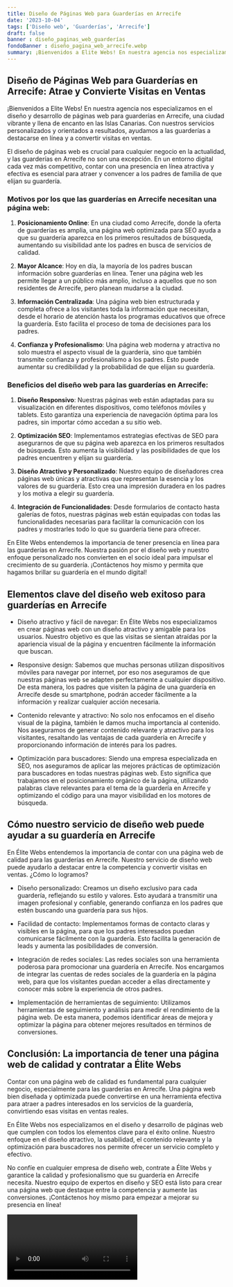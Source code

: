 ```yaml
---
title: Diseño de Páginas Web para Guarderías en Arrecife
date: '2023-10-04'
tags: ['Diseño web', 'Guarderías', 'Arrecife']
draft: false
banner : diseño_paginas_web_guarderías
fondoBanner : diseño_pagina_web_arrecife.webp
summary: ¡Bienvenidos a Elite Webs! En nuestra agencia nos especializamos en el diseño y desarrollo de páginas web para guarderías en Arrecife, una ciudad vibrante y llena de encanto en las Islas Canarias. Con nuestros servicios personalizados y orientados a resultados, ayudamos a las guarderías a destacarse en línea y a convertir visitas en ventas.
---
```


## Diseño de Páginas Web para Guarderías en Arrecife: Atrae y Convierte Visitas en Ventas

¡Bienvenidos a Elite Webs! En nuestra agencia nos especializamos en el diseño y desarrollo de páginas web para guarderías en Arrecife, una ciudad vibrante y llena de encanto en las Islas Canarias. Con nuestros servicios personalizados y orientados a resultados, ayudamos a las guarderías a destacarse en línea y a convertir visitas en ventas.

El diseño de páginas web es crucial para cualquier negocio en la actualidad, y las guarderías en Arrecife no son una excepción. En un entorno digital cada vez más competitivo, contar con una presencia en línea atractiva y efectiva es esencial para atraer y convencer a los padres de familia de que elijan su guardería.

### Motivos por los que las guarderías en Arrecife necesitan una página web:

1. **Posicionamiento Online**: En una ciudad como Arrecife, donde la oferta de guarderías es amplia, una página web optimizada para SEO ayuda a que su guardería aparezca en los primeros resultados de búsqueda, aumentando su visibilidad ante los padres en busca de servicios de calidad.

2. **Mayor Alcance**: Hoy en día, la mayoría de los padres buscan información sobre guarderías en línea. Tener una página web les permite llegar a un público más amplio, incluso a aquellos que no son residentes de Arrecife, pero planean mudarse a la ciudad.

3. **Información Centralizada**: Una página web bien estructurada y completa ofrece a los visitantes toda la información que necesitan, desde el horario de atención hasta los programas educativos que ofrece la guardería. Esto facilita el proceso de toma de decisiones para los padres.

4. **Confianza y Profesionalismo**: Una página web moderna y atractiva no solo muestra el aspecto visual de la guardería, sino que también transmite confianza y profesionalismo a los padres. Esto puede aumentar su credibilidad y la probabilidad de que elijan su guardería.

### Beneficios del diseño web para las guarderías en Arrecife:

1. **Diseño Responsivo**: Nuestras páginas web están adaptadas para su visualización en diferentes dispositivos, como teléfonos móviles y tablets. Esto garantiza una experiencia de navegación óptima para los padres, sin importar cómo accedan a su sitio web.

2. **Optimización SEO**: Implementamos estrategias efectivas de SEO para asegurarnos de que su página web aparezca en los primeros resultados de búsqueda. Esto aumenta la visibilidad y las posibilidades de que los padres encuentren y elijan su guardería.

3. **Diseño Atractivo y Personalizado**: Nuestro equipo de diseñadores crea páginas web únicas y atractivas que representan la esencia y los valores de su guardería. Esto crea una impresión duradera en los padres y los motiva a elegir su guardería.

4. **Integración de Funcionalidades**: Desde formularios de contacto hasta galerías de fotos, nuestras páginas web están equipadas con todas las funcionalidades necesarias para facilitar la comunicación con los padres y mostrarles todo lo que su guardería tiene para ofrecer.

En Elite Webs entendemos la importancia de tener presencia en línea para las guarderías en Arrecife. Nuestra pasión por el diseño web y nuestro enfoque personalizado nos convierten en el socio ideal para impulsar el crecimiento de su guardería. ¡Contáctenos hoy mismo y permita que hagamos brillar su guardería en el mundo digital!

<GifSeo />

<Cta />

## Elementos clave del diseño web exitoso para guarderías en Arrecife

- Diseño atractivo y fácil de navegar: En Élite Webs nos especializamos en crear páginas web con un diseño atractivo y amigable para los usuarios. Nuestro objetivo es que las visitas se sientan atraídas por la apariencia visual de la página y encuentren fácilmente la información que buscan.

- Responsive design: Sabemos que muchas personas utilizan dispositivos móviles para navegar por internet, por eso nos aseguramos de que nuestras páginas web se adapten perfectamente a cualquier dispositivo. De esta manera, los padres que visiten la página de una guardería en Arrecife desde su smartphone, podrán acceder fácilmente a la información y realizar cualquier acción necesaria.

- Contenido relevante y atractivo: No solo nos enfocamos en el diseño visual de la página, también le damos mucha importancia al contenido. Nos aseguramos de generar contenido relevante y atractivo para los visitantes, resaltando las ventajas de cada guardería en Arrecife y proporcionando información de interés para los padres.

- Optimización para buscadores: Siendo una empresa especializada en SEO, nos aseguramos de aplicar las mejores prácticas de optimización para buscadores en todas nuestras páginas web. Esto significa que trabajamos en el posicionamiento orgánico de la página, utilizando palabras clave relevantes para el tema de la guardería en Arrecife y optimizando el código para una mayor visibilidad en los motores de búsqueda.

## Cómo nuestro servicio de diseño web puede ayudar a su guardería en Arrecife

En Élite Webs entendemos la importancia de contar con una página web de calidad para las guarderías en Arrecife. Nuestro servicio de diseño web puede ayudarlo a destacar entre la competencia y convertir visitas en ventas. ¿Cómo lo logramos?

- Diseño personalizado: Creamos un diseño exclusivo para cada guardería, reflejando su estilo y valores. Esto ayudará a transmitir una imagen profesional y confiable, generando confianza en los padres que estén buscando una guardería para sus hijos.

- Facilidad de contacto: Implementamos formas de contacto claras y visibles en la página, para que los padres interesados puedan comunicarse fácilmente con la guardería. Esto facilita la generación de leads y aumenta las posibilidades de conversión.

- Integración de redes sociales: Las redes sociales son una herramienta poderosa para promocionar una guardería en Arrecife. Nos encargamos de integrar las cuentas de redes sociales de la guardería en la página web, para que los visitantes puedan acceder a ellas directamente y conocer más sobre la experiencia de otros padres.

- Implementación de herramientas de seguimiento: Utilizamos herramientas de seguimiento y análisis para medir el rendimiento de la página web. De esta manera, podemos identificar áreas de mejora y optimizar la página para obtener mejores resultados en términos de conversiones.

## Conclusión: La importancia de tener una página web de calidad y contratar a Élite Webs

Contar con una página web de calidad es fundamental para cualquier negocio, especialmente para las guarderías en Arrecife. Una página web bien diseñada y optimizada puede convertirse en una herramienta efectiva para atraer a padres interesados en los servicios de la guardería, convirtiendo esas visitas en ventas reales.

En Élite Webs nos especializamos en el diseño y desarrollo de páginas web que cumplen con todos los elementos clave para el éxito online. Nuestro enfoque en el diseño atractivo, la usabilidad, el contenido relevante y la optimización para buscadores nos permite ofrecer un servicio completo y efectivo.

No confíe en cualquier empresa de diseño web, contrate a Élite Webs y garantice la calidad y profesionalismo que su guardería en Arrecife necesita. Nuestro equipo de expertos en diseño y SEO está listo para crear una página web que destaque entre la competencia y aumente las conversiones. ¡Contáctenos hoy mismo para empezar a mejorar su presencia en línea!

<Video />

<CtaBot job='Guarderías' city='Arrecife'/>

<Gmaps query='Arrecife+españa+maps' />